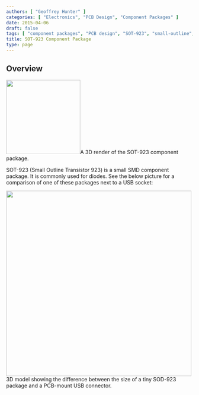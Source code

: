 ```yaml
---
authors: [ "Geoffrey Hunter" ]
categories: [ "Electronics", "PCB Design", "Component Packages" ]
date: 2015-04-06
draft: false
tags: [ "component packages", "PCB design", "SOT-923", "small-outline", "transistor" ]
title: SOT-923 Component Package
type: page
---
```



## Overview


<Image src={sot_923_component_package_3d_render} width="200px">A 3D render of the SOT-923 component package.</Image>

SOT-923 (Small Outline Transistor 923) is a small SMD component package. It is commonly used for diodes. See the below picture for a comparison of one of these packages next to a USB socket:


<Image src={tiny_sod_923_package_relative_to_usb_conn} width="500px">3D model showing the difference between the size of a tiny SOD-923 package and a PCB-mount USB connector.</Image>
